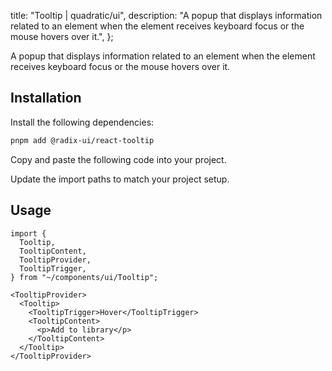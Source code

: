 
  title: "Tooltip | quadratic/ui",
  description: "A popup that displays information related to an element when the element receives keyboard focus or the mouse hovers over it.",
};

<Title>Tooltip</Title>
<Description>A popup that displays information related to an element when the element receives keyboard focus or the mouse hovers over it.</Description>
<ComponentPreview id="tooltip" />

## Installation
<Steps>

<StepTitle>Install the following dependencies:</StepTitle>
<StepContent>
```bash
pnpm add @radix-ui/react-tooltip
```
</StepContent>

<StepTitle>Copy and paste the following code into your project.</StepTitle>
<StepContent>
<FileSource id="tooltip" />
</StepContent>

<StepTitle>Update the import paths to match your project setup.</StepTitle>

</Steps>

## Usage
```tsx
import {
  Tooltip,
  TooltipContent,
  TooltipProvider,
  TooltipTrigger,
} from "~/components/ui/Tooltip";
```
```tsx
<TooltipProvider>
  <Tooltip>
    <TooltipTrigger>Hover</TooltipTrigger>
    <TooltipContent>
      <p>Add to library</p>
    </TooltipContent>
  </Tooltip>
</TooltipProvider>
```

<Footer previousLabel="Toggle Group" previousHref="/docs/components/primitives/toggle-group" />
